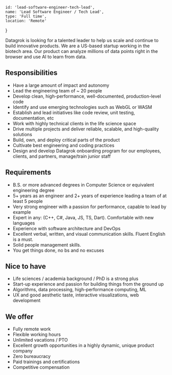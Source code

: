 <!-- markdownlint-disable first-line-h1 -->


    id: 'lead-software-engineer-tech-lead',
    name: 'Lead Software Engineer / Tech Lead',
    type: 'Full time',
    location: 'Remote'
}

<Card meta={meta}>

Datagrok is looking for a talented leader to help us scale and continue to build innovative products. We are a US-based startup working in the biotech area. Our product can analyze millions of data points right in the browser and use AI to learn from data.

## Responsibilities

- Have a large amount of impact and autonomy
- Lead the engineering team of ~ 20 people
- Develop clean, high-performance, well-documented, production-level code
- Identify and use emerging technologies such as WebGL or WASM
- Establish and lead initiatives like code review, unit testing, documentation, etc
- Work with highly technical clients in the life science space
- Drive multiple projects and deliver reliable, scalable, and high-quality solutions
- Build, own, and deploy critical parts of the product
- Cultivate best engineering and coding practices
- Design and develop Datagrok onboarding program for our employees, clients, and partners, manage/train junior staff

## Requirements

- B.S. or more advanced degrees in Computer Science or equivalent engineering degree
- 5+ years as an engineer and 2+ years of experience leading a team of at least 5 people
- Very strong engineer with a passion for performance, capable to lead by example
- Expert in any: (C++, C#, Java, JS, TS, Dart). Comfortable with new languages
- Experience with software architecture and DevOps
- Excellent verbal, written, and visual communication skills. Fluent English is a must.
- Solid people management skills.
- You get things done, no bs and no excuses

## Nice to have

- Life sciences / academia background / PhD is a strong plus
- Start-up experience and passion for building things from the ground up
- Algorithms, data processing, high-performance computing, ML
- UX and good aesthetic taste, interactive visualizations, web development

## We offer

- Fully remote work
- Flexible working hours
- Unlimited vacations / PTO
- Excellent growth opportunities in a highly dynamic, unique product company
- Zero bureaucracy
- Paid trainings and certifications
- Competitive compensation

</Card>
